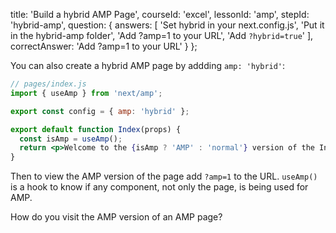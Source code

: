 
  title: 'Build a hybrid AMP Page',
  courseId: 'excel',
  lessonId: 'amp',
  stepId: 'hybrid-amp',
  question: {
    answers: [
      'Set hybrid in your next.config.js',
      'Put it in the hybrid-amp folder',
      'Add ?amp=1 to your URL',
      'Add `?hybrid=true`'
    ],
    correctAnswer: 'Add ?amp=1 to your URL'
  }
};

You can also create a hybrid AMP page by addding `amp: 'hybrid'`:

```jsx
// pages/index.js
import { useAmp } from 'next/amp';

export const config = { amp: 'hybrid' };

export default function Index(props) {
  const isAmp = useAmp();
  return <p>Welcome to the {isAmp ? 'AMP' : 'normal'} version of the Index page!!</p>;
}
```

Then to view the AMP version of the page add `?amp=1` to the URL. `useAmp()` is a hook to know if any component, not only the page, is being used for AMP.

How do you visit the AMP version of an AMP page?

